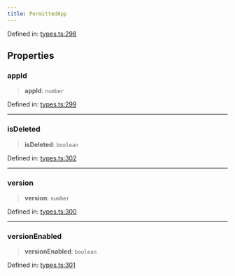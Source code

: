 ```yaml
---
title: PermittedApp
---
```


Defined in: [types.ts:298](https://github.com/LIT-Protocol/Vincent/blob/4f61b0b06d818c2273457b0cc8a4e68ed21a72ed/packages/libs/contracts-sdk/src/types.ts#L298)

## Properties

### appId

> **appId**: `number`

Defined in: [types.ts:299](https://github.com/LIT-Protocol/Vincent/blob/4f61b0b06d818c2273457b0cc8a4e68ed21a72ed/packages/libs/contracts-sdk/src/types.ts#L299)

***

### isDeleted

> **isDeleted**: `boolean`

Defined in: [types.ts:302](https://github.com/LIT-Protocol/Vincent/blob/4f61b0b06d818c2273457b0cc8a4e68ed21a72ed/packages/libs/contracts-sdk/src/types.ts#L302)

***

### version

> **version**: `number`

Defined in: [types.ts:300](https://github.com/LIT-Protocol/Vincent/blob/4f61b0b06d818c2273457b0cc8a4e68ed21a72ed/packages/libs/contracts-sdk/src/types.ts#L300)

***

### versionEnabled

> **versionEnabled**: `boolean`

Defined in: [types.ts:301](https://github.com/LIT-Protocol/Vincent/blob/4f61b0b06d818c2273457b0cc8a4e68ed21a72ed/packages/libs/contracts-sdk/src/types.ts#L301)
